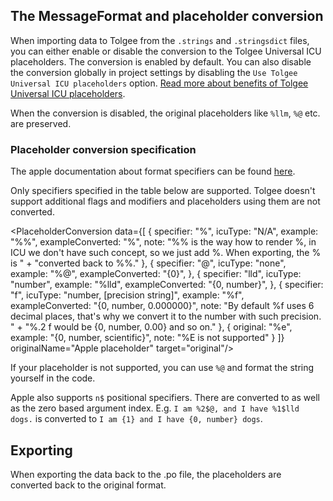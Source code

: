 ## The MessageFormat and placeholder conversion
When importing data to Tolgee from the `.strings` and `.stringsdict` files, you can either enable or disable the
conversion to the Tolgee Universal ICU placeholders. The conversion is enabled by default. You can also disable the
conversion globally in project settings by disabling the `Use Tolgee Universal ICU placeholders` option.
[Read more about benefits of Tolgee Universal ICU placeholders](/platform/translation_process/tolgee_universal_icu_placeholders).

When the conversion is disabled, the original placeholders like `%llm`, `%@` etc. are preserved.

### Placeholder conversion specification

The apple documentation about format specifiers can be found
[here](https://developer.apple.com/library/archive/documentation/Cocoa/Conceptual/Strings/Articles/formatSpecifiers.html).

Only specifiers specified in the table below are supported. Tolgee doesn't support additional flags and modifiers and
placeholders using them are not converted.


<PlaceholderConversion data={[
  {
    specifier: "%",
    icuType: "N/A",
    example: "%%",
    exampleConverted: "%",
    note: "%% is the way how to render %, in ICU we don't have such concept, so we just add %. When exporting, the % is " +
      "converted back to %%."
  },
  {
    specifier: "@",
    icuType: "none",
    example: "%@",
    exampleConverted: "{0}",
  },
  {
    specifier: "lld",
    icuType: "number",
    example: "%lld",
    exampleConverted: "{0, number}",
  },
  {
    specifier: "f",
    icuType: "number, [precision string]",
    example: "%f",
    exampleConverted: "{0, number, 0.000000}",
    note: "By default %f uses 6 decimal places, that's why we convert it to the number with such precision. " +
      "%.2 f would be {0, number, 0.00} and so on."
  },
  {
    original: "%e",
    example: "{0, number, scientific}",
    note: "%E is not supported"
  }
]} originalName="Apple placeholder" target="original"/>

If your placeholder is not supported, you can use `%@` and format the string yourself in the code.

Apple also supports `n$` positional specifiers. There are converted to as well as the zero based argument index. E.g.
`I am %2$@, and I have %1$lld dogs.` is converted to `I am {1} and I have {0, number} dogs`.

## Exporting
When exporting the data back to the .po file, the placeholders are converted back to the original format.
